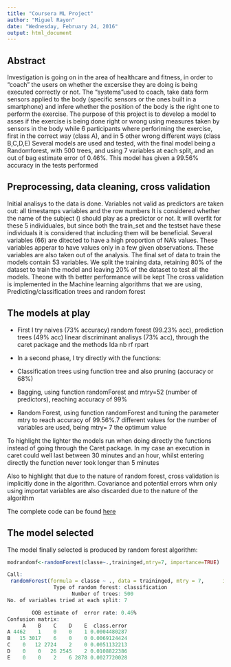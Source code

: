 ```yaml
---
title: "Coursera ML Project"
author: "Miguel Rayon"
date: "Wednesday, February 24, 2016"
output: html_document
---
```


## Abstract
Investigation is going on in the area of healthcare and fitness, in order to "coach" the users on whether the excersise they are doing is being executed correctly or not.
The "systems"used to coach, take data form sensors applied to the body (specific sensors or the ones built in a smartphone) and infere whether the position of the body is the right one to perform the exercise.
The purpose of this project is to develop a model to asses if the exercise is being done right or wrong using measures taken by sensors in the body while 6 participants where perforiming the exercise, first in the correct way (class A), and in 5 other wrong different ways (class B,C,D,E)
Several models are used and tested, with the final model being a Randomforest, with 500 trees, and using 7 variables at each split, and an out of bag estimate error of 0.46%. This model has given a 99.56% accuracy in the tests performed


## Preprocessing, data cleaning, cross validation
Initial analisys to the data is done.
Variables not valid as predictors are taken out: all timestamps variables and the row numbers
It is considered whether the name of the subject () should play as a predictor or not. It will overfit for these 5 individuales, but since both the train_set and the testset have these individuals it is considered that including them will be beneficial. 
Several variables (66) are ditected to have a high proportion of NA's values. These variables apperar to have values only in a few given observations. These variables are also taken out of the analysis. The final set of data to train the models contain 53 variables.
We split the training data, retaining 80% of the dataset to train the model and leaving 20% of the dataset to test all the models. Theone with th better performance will be kept
The cross validation is implemented in the Machine learning algorithms that we are using, Predicting/classification trees and random forest

## The models at play

* First I try naives (73% accuracy) random forest (99.23% acc), prediction trees (49% acc) linear discriminant analisys (73% acc), through the caret package and the methods lda nb rf rpart

* In a second phase, I try directly with the functions: 
+ Classification trees using function tree and also pruning (accuracy or 68%)
+ Bagging, using function randomForest and mtry=52 (number of predictors), reaching accuracy of 99%
+ Random Forest, using function randomForest and tuning the parameter mtry to reach accuracy of 99.56%.7 different values for the number  of variables are used, being mtry= 7 the optimum value

To highlight the lighter the models run when doing directly the functions instead of going through the Caret package. In my case an execution in caret could well last between 30 minutes and an hour, whilst entering directly the function never took longer than 5 minutes

Also to highlight that due to the nature of random forest, cross validation is implicitly done in the algorithm. Covariance and potential errors whrn only using importat variables are also discarded due to the nature of the algorithm

The complete code can be found [here](http://rpubs.com/mray0n/CourseraMLProject)


## The model selected
The model finally selected is produced by random forest algorithm:

```r
modrandomf<-randomForest(classe~.,traininged,mtry=7, importance=TRUE)

Call:
 randomForest(formula = classe ~ ., data = traininged, mtry = 7,      importance = TRUE) 
               Type of random forest: classification
                     Number of trees: 500
No. of variables tried at each split: 7

        OOB estimate of  error rate: 0.46%
Confusion matrix:
     A    B    C    D    E  class.error
A 4462    1    0    0    1 0.0004480287
B   15 3017    6    0    0 0.0069124424
C    0   12 2724    2    0 0.0051132213
D    0    0   26 2545    2 0.0108822386
E    0    0    2    6 2878 0.0027720028

```


